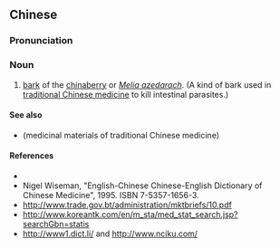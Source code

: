 ==Chinese==
{{zh-forms|type=21}}

===Pronunciation===
{{zh-pron
|m=kǔliànpí
|c=fu2 lin6 pei4
|cat=n
}}

===Noun===
{{zh-noun}}

# [[bark]] of the [[chinaberry]] or ''[[Melia azedarach]]''. (A kind of bark used in [[traditional Chinese medicine]] to kill intestinal parasites.)

====See also====
* {{l|zh|药材}} (medicinal materials of traditional Chinese medicine)

====References====
* {{pedialite|苦楝皮|lang=zh}}
* Nigel Wiseman, "English-Chinese Chinese-English Dictionary of Chinese Medicine", 1995. ISBN 7-5357-1656-3.
* http://www.trade.gov.bt/administration/mktbriefs/10.pdf
* http://www.koreantk.com/en/m_sta/med_stat_search.jsp?searchGbn=statis
* http://www1.dict.li/ and http://www.nciku.com/